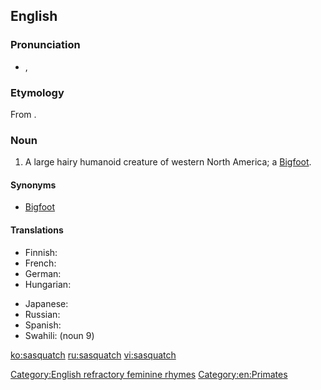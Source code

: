 {{wikipedia}}
==English==

===Pronunciation===
* {{IPA|/ˈsæskwɒtʃ/|/ˈsæskwætʃ/}}, {{SAMPA|/"s{skwQtS/|/"s{skw{tS/}}

===Etymology===
From {{etyl|hur}}.

===Noun===
{{en-noun|es}}

# {{cryptozoology}} A large hairy humanoid creature of western North America; a [[Bigfoot]].

====Synonyms====
* [[Bigfoot]]

====Translations====
{{trans-top|a hairy humanoid creature}}
* Finnish: {{t|fi|isojalka}}
* French: {{t+|fr|Sasquatch|m}}
* German: {{t-|de|Sasquatsch|m}}
* Hungarian: {{t|hu|Szaszkvács|m}}
{{trans-mid}}
* Japanese: {{t-|ja|サスカッチ|tr=Sasukatchi}}
* Russian: {{t|ru|Сасквотч|m}}
* Spanish: {{t|es|Sascuache|m}}
* Swahili: {{t|sw|Saskwachi}} (noun 9)
{{trans-bottom}}

[[Category:English refractory feminine rhymes]]
[[Category:en:Primates]]

[[ko:sasquatch]]
[[ru:sasquatch]]
[[vi:sasquatch]]